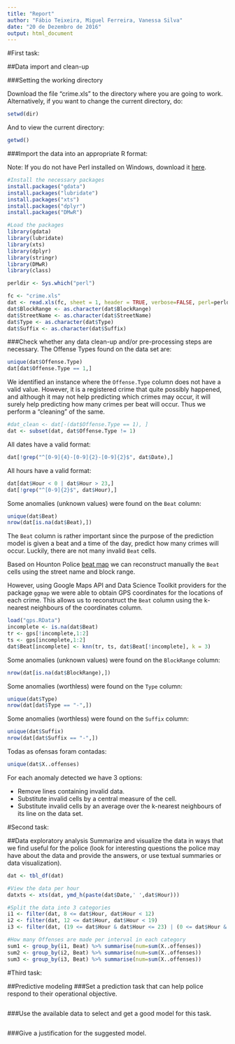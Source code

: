 ```yaml
---
title: "Report"
author: "Fábio Teixeira, Miguel Ferreira, Vanessa Silva"
date: "20 de Dezembro de 2016"
output: html_document
---
```


#First task:

##Data import and clean-up

###Setting the working directory

Download the file "crime.xls" to the directory where you are going to work. Alternatively, if you want to change the current directory, do:

```r
setwd(dir)
```

And to view the current directory:

```r
getwd()
```

###Import the data into an appropriate R format:

Note: If you do not have Perl installed on Windows, download it [here](http://www.activestate.com/activeperl/downloads).

```r
#Install the necessary packages
install.packages("gdata")
install.packages("lubridate")
install.packages("xts")
install.packages("dplyr")
install.packages("DMwR")

#Load the packages
library(gdata)
library(lubridate)
library(xts)
library(dplyr)
library(stringr)
library(DMwR)
library(class)

perldir <- Sys.which("perl")

fc <- "crime.xls" 
dat <- read.xls(fc, sheet = 1, header = TRUE, verbose=FALSE, perl=perldir, na.strings = "UNK")
dat$BlockRange <- as.character(dat$BlockRange)
dat$StreetName <- as.character(dat$StreetName)
dat$Type <- as.character(dat$Type)
dat$Suffix <- as.character(dat$Suffix)
```

###Check whether any data clean-up and/or pre-processing steps are necessary.
The Offense Types found on the data set are:
```r
unique(dat$Offense.Type)
dat[dat$Offense.Type == 1,]
```

We identified an instance where the `Offense.Type` column does not have a valid value. However, it is a registered crime that quite possibly happened, and although it may not help predicting which crimes may occur, it will surely help predicting how many crimes per beat will occur.
Thus we perform a "cleaning" of the same.

```r
#dat_clean <- dat[-(dat$Offense.Type == 1), ]
dat <- subset(dat, dat$Offense.Type != 1)
```

All dates have a valid format:
```r
dat[!grep("^[0-9]{4}-[0-9]{2}-[0-9]{2}$", dat$Date),]
```

All hours have a valid format:
```r
dat[dat$Hour < 0 | dat$Hour > 23,]
dat[!grep("^[0-9]{2}$", dat$Hour),]
```
Some anomalies (unknown values) were found on the `Beat` column:
```r
unique(dat$Beat)
nrow(dat[is.na(dat$Beat),])
```

The `Beat` column is rather important since the purpose of the prediction model is given a beat and a time of the day, predict how many crimes will occur. Luckily, there are not many invalid `Beat` cells.

Based on Hounton Police [beat map](http://www.houstontx.gov/police/pdfs/hpd_beat_map.pdf) we can reconstruct manually the `Beat` cells using the street name and block range.

However, using Google Maps API and Data Science Toolkit providers for the package `ggmap` we were able to obtain GPS coordinates for the locations of each crime. This allows us to reconstruct the `Beat` column using the k-nearest neighbours of the coordinates column.

```r
load("gps.RData")
incomplete <- is.na(dat$Beat)
tr <- gps[!incomplete,1:2]
ts <- gps[incomplete,1:2]
dat$Beat[incomplete] <- knn(tr, ts, dat$Beat[!incomplete], k = 3)
```

Some anomalies (unknown values) were found on the `BlockRange` column:
```r
nrow(dat[is.na(dat$BlockRange),])
```
Some anomalies (worthless) were found on the `Type` column:
```r
unique(dat$Type)
nrow(dat[dat$Type == "-",])
```
Some anomalies (worthless) were found on the `Suffix` column:
```r
unique(dat$Suffix)
nrow(dat[dat$Suffix == "-",])
```
Todas as ofensas foram contadas:
```r
unique(dat$X..offenses)
```

For each anomaly detected we have 3 options:

- Remove lines containing invalid data.
- Substitute invalid cells by a central measure of the cell.
- Substitute invalid cells by an average over the k-nearest neighbours of its line on the data set.

#Second task:

##Data exploratory analysis
Summarize and visualize the data in ways that we find useful for the police (look for interesting questions the police may have about the data and provide the answers, or use textual summaries or data visualization).

```r
dat <- tbl_df(dat)

#View the data per hour
datxts <- xts(dat, ymd_h(paste(dat$Date,' ',dat$Hour)))

#Split the data into 3 categories
i1 <- filter(dat, 8 <= dat$Hour, dat$Hour < 12)
i2 <- filter(dat, 12 <= dat$Hour, dat$Hour < 19)
i3 <- filter(dat, (19 <= dat$Hour & dat$Hour <= 23) | (0 <= dat$Hour & dat$Hour < 8))

#How many Offenses are made per interval in each category
sum1 <- group_by(i1, Beat) %>% summarise(num=sum(X..offenses))
sum2 <- group_by(i2, Beat) %>% summarise(num=sum(X..offenses))
sum3 <- group_by(i3, Beat) %>% summarise(num=sum(X..offenses))
```

#Third task:

##Predictive modeling
###Set a prediction task that can help police respond to their operational objective. 

```r
```

###Use the available data to select and get a good model for this task.

```r

```

###Give a justification for the suggested model.
